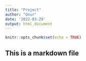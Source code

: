 ---
title: "Project"
author: "Onur"
date: '2022-03-29'
output: html_document
---

```{r setup, include=FALSE}
knitr::opts_chunk$set(echo = TRUE)
```

## This is a markdown file

